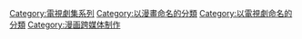 [[Category:電視劇集系列|Category:電視劇集系列]]
[[Category:以漫畫命名的分類|Category:以漫畫命名的分類]]
[[Category:以電視劇命名的分類|Category:以電視劇命名的分類]]
[[Category:漫画跨媒体制作|Category:漫画跨媒体制作]]